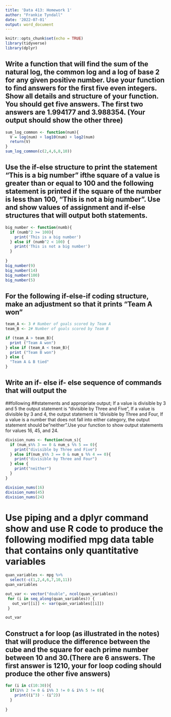 ```yaml
---
title: 'Data 413: Homework 1'
author: "Frankie Tyndall"
date: '2022-07-01'
output: word_document
---
```


```r
knitr::opts_chunk$set(echo = TRUE)
library(tidyverse)
library(dplyr)
```

## Write a function that will find the sum of the natural log, the common log and a log of base 2 for any given positive number. Use your function to find answers for the first five even integers.  Show all details and structure of your function.  You should get five answers. The first two answers are 1.994177 and 3.988354. (Your output should show the other three)

```r
sum_log_common <- function(num){
  V = log(num) + log10(num) + log2(num) 
  return(V)
}
sum_log_common(c(2,4,6,8,10))
```
## Use the if-else structure to print the statement "This is a big number" ifthe square of a value is greater than or equal to 100 and the following statement is printed if the square of the number is less than 100, "This is not a big number”. Use and show values of assignment and if-else structures that will output both statements.

```r
big_number <- function(numb){
  if (numb^2 >= 100){
    print('This is a big number')
  } else if (numb^2 < 100) {
    print('This is not a big number')
  } 
  
}
big_number(9)
big_number(14)
big_number(100)
big_number(5)
```

## For the following if-else-if coding structure, make an adjustment so that it prints "Team A won"

```r
team_A <- 3 # Number of goals scored by Team A
team_B <- 2# Number of goals scored by Team B

if (team_A > team_B){
  print ("Team A won")
} else if (team_A < team_B){
  print ("Team B won")
} else {
  "Team A & B tied"
}
```
## Write an if- else if- else sequence of commands that will output the
##following
##statements and appropriate output; If a value is divisible by 3 and 5 the output statement is "divisible by Three and Five", If a value is divisible by 3 and 4, the output statement is "divisible by Three and Four, If a value is a number that does not fall into either category, the output statement should be  "neither".Use your function to show output statements for values 16, 45, and 24.

```r
division_nums <- function(num_s){
  if (num_s%% 3 == 0 & num_s %% 5 == 0){
    print("divisible by Three and Five")
  } else if(num_s%% 3 == 0 & num_s %% 4 == 0){
    print("divisible by Three and Four")
  } else {
    print("neither")
  }
}

division_nums(16)
division_nums(45)
division_nums(24)

```
# Use piping and a dplyr command show and use R code to produce the following modified mpg data table that contains only quantitative variables

```r
quan_variables <- mpg %>%
  select(-c(1,2,4,6,7,10,11))
quan_variables

out_var <- vector("double", ncol(quan_variables))  
 for (i in seq_along(quan_variables)) {            
   out_var[[i]] <- var(quan_variables[[i]])
 }

out_var

```
## Construct a for loop (as illustrated in the notes) that will produce the difference between the cube and the square for each prime number between 10 and 30.(There are 6 answers. The first answer is 1210, your for loop coding should produce the other five answers)

```r
for (i in c(10:30)){
  if(i%% 2 != 0 & i%% 3 != 0 & i%% 5 != 0){
    print((i^3) - (i^2))
  }
    
}
```
